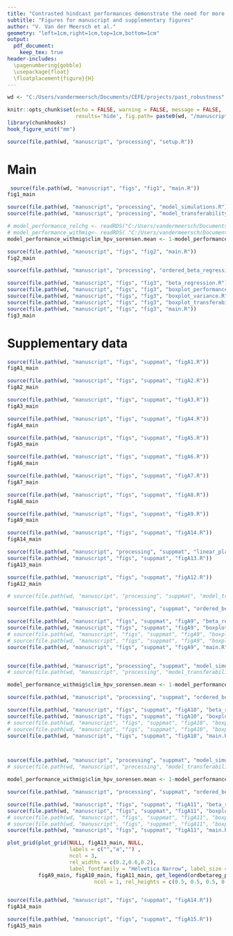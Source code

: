 ```yaml
---
title: "Contrasted hindcast performances demonstrate the need for more realistic species distribution models"
subtitle: "Figures for manuscript and supplementary figures"
author: "V. Van der Meersch et al."
geometry: "left=1cm,right=1cm,top=1cm,bottom=1cm"
output: 
  pdf_document:
    keep_tex: true
header-includes:
  \pagenumbering{gobble}
  \usepackage{float}
  \floatplacement{figure}{H}
---
```


```r
wd <- "C:/Users/vandermeersch/Documents/CEFE/projects/past_robustness"

knitr::opts_chunk$set(echo = FALSE, warning = FALSE, message = FALSE, 
                      results='hide', fig.path= paste0(wd, "/manuscript/figs/files/"), fig.pos = 'H')
library(chunkhooks)
hook_figure_unit("mm")

source(file.path(wd, "manuscript", "processing", "setup.R"))
```

# Main

```r
 source(file.path(wd, "manuscript", "figs", "fig1", "main.R"))
fig1_main
```

\newpage

```r
source(file.path(wd, "manuscript", "processing", "model_simulations.R"))
source(file.path(wd, "manuscript", "processing", "model_transferability.R"))

# model_performance_relchg <- readRDS("C:/Users/vandermeersch/Documents/CEFE/projects/past_robustness/manuscript/processing/output/model_performance_relchg.rds")
# model_performance_withmig<- readRDS( "C:/Users/vandermeersch/Documents/CEFE/projects/past_robustness/manuscript/processing/output/model_performance_withmig.rds")
model_performance_withmig$clim_hpv_sorensen.mean <- 1-model_performance_withmig$clim_hpv_sorensen.mean # dissimilarity
```

```r

source(file.path(wd, "manuscript", "figs", "fig2", "main.R")) 
fig2_main

```

\newpage

```r

source(file.path(wd, "manuscript", "processing", "ordered_beta_regression.R"))

source(file.path(wd, "manuscript", "figs", "fig3", "beta_regression.R"))
source(file.path(wd, "manuscript", "figs", "fig3", "boxplot_performance.R"))
source(file.path(wd, "manuscript", "figs", "fig3", "boxplot_variance.R"))
source(file.path(wd, "manuscript", "figs", "fig3", "boxplot_transferability.R"))
source(file.path(wd, "manuscript", "figs", "fig3", "main.R"))
fig3_main

```

\newpage

# Supplementary data

\renewcommand{\thefigure}{A.\arabic{figure}}
\setcounter{figure}{0}

```r
source(file.path(wd, "manuscript", "figs", "suppmat", "figA1.R"))
figA1_main
```

```r
source(file.path(wd, "manuscript", "figs", "suppmat", "figA2.R"))
figA2_main
```

```r
source(file.path(wd, "manuscript", "figs", "suppmat", "figA3.R"))
figA3_main
```


```r
source(file.path(wd, "manuscript", "figs", "suppmat", "figA4.R"))
figA4_main
```

```r
source(file.path(wd, "manuscript", "figs", "suppmat", "figA5.R")) 
figA5_main
```

```r
source(file.path(wd, "manuscript", "figs", "suppmat", "figA6.R")) 
figA6_main

```

```r
source(file.path(wd, "manuscript", "figs", "suppmat", "figA7.R")) 
figA7_main
```

```r
source(file.path(wd, "manuscript", "figs", "suppmat", "figA8.R")) 
figA8_main
```

```r
source(file.path(wd, "manuscript", "figs", "suppmat", "figA9.R")) 
figA9_main
```

```r

source(file.path(wd, "manuscript", "figs", "suppmat", "figA14.R")) 
figA14_main
```

```r

source(file.path(wd, "manuscript", "processing", "suppmat", "linear_plateau_regression.R"))
source(file.path(wd, "manuscript", "figs", "suppmat", "figA13.R")) 
figA13_main
```

```r
source(file.path(wd, "manuscript", "figs", "suppmat", "figA12.R")) 
figA12_main
```

```r

# source(file.path(wd, "manuscript", "processing", "suppmat", "model_transferability_womigration.R"))

source(file.path(wd, "manuscript", "processing", "suppmat", "ordered_beta_regression_womigration.R"))

source(file.path(wd, "manuscript", "figs", "suppmat", "figA9", "beta_regression.R"))
source(file.path(wd, "manuscript", "figs", "suppmat", "figA9", "boxplot_performance.R"))
# source(file.path(wd, "manuscript", "figs", "suppmat", "figA9", "boxplot_variance.R"))
# source(file.path(wd, "manuscript", "figs", "suppmat", "figA9", "boxplot_transferability.R"))
source(file.path(wd, "manuscript", "figs", "suppmat", "figA9", "main.R"))



```


```r

source(file.path(wd, "manuscript", "processing", "suppmat", "model_simulations_from11750.R"))
# source(file.path(wd, "manuscript", "processing", "model_transferability.R"))

model_performance_withmig$clim_hpv_sorensen.mean <- 1-model_performance_withmig$clim_hpv_sorensen.mean # dissimilarity

source(file.path(wd, "manuscript", "processing", "suppmat", "ordered_beta_regression_from11750.R"))

source(file.path(wd, "manuscript", "figs", "suppmat", "figA10", "beta_regression.R"))
source(file.path(wd, "manuscript", "figs", "suppmat", "figA10", "boxplot_performance.R"))
# source(file.path(wd, "manuscript", "figs", "suppmat", "figA10", "boxplot_variance.R"))
# source(file.path(wd, "manuscript", "figs", "suppmat", "figA10", "boxplot_transferability.R"))
source(file.path(wd, "manuscript", "figs", "suppmat", "figA10", "main.R"))




```

```r

source(file.path(wd, "manuscript", "processing", "suppmat", "model_simulations_from12000.R"))
# source(file.path(wd, "manuscript", "processing", "model_transferability.R"))

model_performance_withmig$clim_hpv_sorensen.mean <- 1-model_performance_withmig$clim_hpv_sorensen.mean # dissimilarity

source(file.path(wd, "manuscript", "processing", "suppmat", "ordered_beta_regression_from12000.R"))

source(file.path(wd, "manuscript", "figs", "suppmat", "figA11", "beta_regression.R"))
source(file.path(wd, "manuscript", "figs", "suppmat", "figA11", "boxplot_performance.R"))
# source(file.path(wd, "manuscript", "figs", "suppmat", "figA11", "boxplot_variance.R"))
# source(file.path(wd, "manuscript", "figs", "suppmat", "figA11", "boxplot_transferability.R"))
source(file.path(wd, "manuscript", "figs", "suppmat", "figA11", "main.R"))

plot_grid(plot_grid(NULL, figA13_main, NULL,
                    labels = c("","a","") , 
                    ncol = 3,
                    rel_widths = c(0.2,0.6,0.2),
                    label_fontfamily = "Helvetica Narrow", label_size = 11), 
          figA9_main, figA10_main, figA11_main, get_legend(ordbetareg_plot),
                            ncol = 1, rel_heights = c(0.5, 0.5, 0.5, 0.5, 0.1))



```


```r
source(file.path(wd, "manuscript", "figs", "suppmat", "figA14.R"))
figA14_main
```

```r
source(file.path(wd, "manuscript", "figs", "suppmat", "figA15.R"))
figA15_main
```